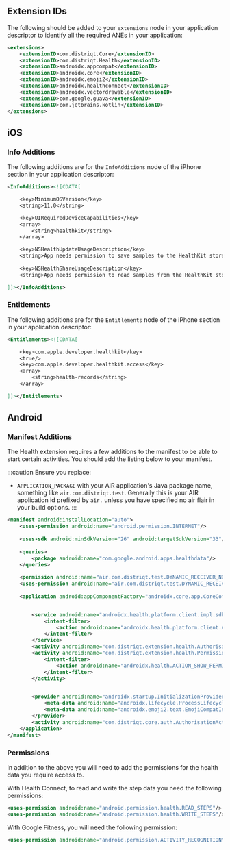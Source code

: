 
## Extension IDs

The following should be added to your `extensions` node in your application descriptor to identify all the required ANEs in your application:

```xml
<extensions>
	<extensionID>com.distriqt.Core</extensionID>
	<extensionID>com.distriqt.Health</extensionID>
	<extensionID>androidx.appcompat</extensionID>
	<extensionID>androidx.core</extensionID>
	<extensionID>androidx.emoji2</extensionID>
	<extensionID>androidx.healthconnect</extensionID>
	<extensionID>androidx.vectordrawable</extensionID>
	<extensionID>com.google.guava</extensionID>
	<extensionID>com.jetbrains.kotlin</extensionID>
</extensions>
```



## iOS 


### Info Additions 


The following additions are for the `InfoAdditions` node of the iPhone section in your application descriptor:

```xml
<InfoAdditions><![CDATA[

	<key>MinimumOSVersion</key>
	<string>11.0</string>

	<key>UIRequiredDeviceCapabilities</key>
	<array>
		<string>healthkit</string>
	</array>

	<key>NSHealthUpdateUsageDescription</key>
	<string>App needs permission to save samples to the HealthKit store</string>
	
	<key>NSHealthShareUsageDescription</key>
	<string>App needs permission to read samples from the HealthKit store</string>

]]></InfoAdditions>
```


### Entitlements

The following additions are for the `Entitlements` node of the iPhone section in your application descriptor:

```xml
<Entitlements><![CDATA[

	<key>com.apple.developer.healthkit</key>
	<true/>
	<key>com.apple.developer.healthkit.access</key>
	<array>
		<string>health-records</string>
	</array>

]]></Entitlements>
```



## Android 

### Manifest Additions

The Health extension requires a few additions to the manifest to be able to start certain activities. You should add the listing below to your manifest.

:::caution
Ensure you replace:
-  `APPLICATION_PACKAGE` with your AIR application's Java package name, something like `air.com.distriqt.test`. Generally this is your AIR application id prefixed by `air.` unless you have specified no air flair in your build options.
:::


```xml
<manifest android:installLocation="auto">
	<uses-permission android:name="android.permission.INTERNET"/>
	
	<uses-sdk android:minSdkVersion="26" android:targetSdkVersion="33"/>
	
	<queries>
		<package android:name="com.google.android.apps.healthdata"/>
	</queries>
	
	<permission android:name="air.com.distriqt.test.DYNAMIC_RECEIVER_NOT_EXPORTED_PERMISSION" android:protectionLevel="signature"/>
	<uses-permission android:name="air.com.distriqt.test.DYNAMIC_RECEIVER_NOT_EXPORTED_PERMISSION"/>
	
	<application android:appComponentFactory="androidx.core.app.CoreComponentFactory">


		<service android:name="androidx.health.platform.client.impl.sdkservice.HealthDataSdkService" android:enabled="true" android:exported="true">
			<intent-filter>
				<action android:name="androidx.health.platform.client.ACTION_BIND_SDK_SERVICE"/>
			</intent-filter>
		</service>
		<activity android:name="com.distriqt.extension.health.AuthorisationActivity" android:enabled="true" android:exported="true" android:theme="@style/Theme.AppCompat.Light"/>
		<activity android:name="com.distriqt.extension.health.PermissionsRationaleActivity" android:enabled="true" android:exported="true" android:theme="@style/Theme.AppCompat.Light">
			<intent-filter>
				<action android:name="androidx.health.ACTION_SHOW_PERMISSIONS_RATIONALE"/>
			</intent-filter>
		</activity>


		<provider android:name="androidx.startup.InitializationProvider" android:authorities="air.com.distriqt.test.androidx-startup" android:exported="false">
			<meta-data android:name="androidx.lifecycle.ProcessLifecycleInitializer" android:value="androidx.startup"/>
			<meta-data android:name="androidx.emoji2.text.EmojiCompatInitializer" android:value="androidx.startup"/>
		</provider>
		<activity android:name="com.distriqt.core.auth.AuthorisationActivity" android:exported="false" android:theme="@android:style/Theme.Translucent.NoTitleBar"/>
	</application>
</manifest>
```


### Permissions 

In addition to the above you will need to add the permissions for the health data you require access to.


With Health Connect, to read and write the step data you need the following permissions:

```xml
<uses-permission android:name="android.permission.health.READ_STEPS"/>
<uses-permission android:name="android.permission.health.WRITE_STEPS"/>
```

With Google Fitness, you will need the following permission:

```xml
<uses-permission android:name="android.permission.ACTIVITY_RECOGNITION"/>
```

